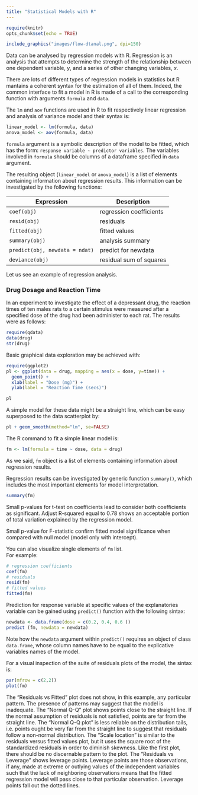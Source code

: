 ```yaml
---
title: "Statistical Models with R"
---
```


```r
require(knitr)
opts_chunk$set(echo = TRUE)
```


```r
include_graphics("images/flow-dtanal.png", dpi=150)
```


Data can be analysed by regression models with R. Regression is an analysis that attempts to determine the strength of the relationship between one dependent variable, $y$, and a series of other changing variables, $x$. 

There are lots of different types of regression models in statistics but R mantains a coherent syntax for the estimation of all of them. Indeed, the common interface to fit a model in R is made of a call to the corresponding function with arguments `formula` and `data`.

The `lm` and `aov` functions are used in R to fit respectively linear regression and analysis of variance model and their syntax is:

```r
linear_model <- lm(formula, data)
anova_model <- aov(formula, data)
```

`formula` argument is a symbolic description of the model to be fitted, which has the form: `response variable ∼ predictor variables`. The variables involved in `formula` should be columns of a dataframe specified in `data` argument.

The resulting object (`linear_model` or `anova_model`) is a list of elements containing information about regression results. This information can be investigated by the following functions:

Expression                    | Description
----------------------------- | -------------
`coef(obj)`                    | regression coefficients
`resid(obj)`                   | residuals
`fitted(obj)`                  | fitted values
`summary(obj)`                 | analysis summary
`predict(obj, newdata = ndat)` | predict for newdata
`deviance(obj)`                | residual sum of squares

Let us see an example of regression analysis.

### Drug Dosage and Reaction Time

In an experiment to investigate the effect of a depressant drug, the reaction times of ten males rats to a certain stimulus were measured after a specified dose of the drug had been administer to each rat. The results were as follows:

```r
require(qdata)
data(drug)
str(drug)
```

Basic graphical data exploration may be achieved with: 

```r
require(ggplot2)
pl <- ggplot(data = drug, mapping = aes(x = dose, y=time)) + 
  geom_point() +
  xlab(label = "Dose (mg)") +
  ylab(label = "Reaction Time (secs)")

pl
```

A simple model for these data might be a straight line, which can be easy superposed to the data scatterplot by:  


```r
pl + geom_smooth(method="lm", se=FALSE) 
```

The R command to fit a simple linear model is:

```r
fm <- lm(formula = time ~ dose, data = drug)
```

As we said, `fm` object is a list of elements containing information about regression results.   

Regression results can be investigated by generic function `summary()`, which includes the most important elements for model interpretation.

```r
summary(fm)
```

Small p-values for t-test on coefficients lead to consider both coefficients as significant. Adjust R-squared equal to 0.78 shows an acceptable portion of total variation explained by the regression model.

Small p-value for F-statistic confirm fitted model significance when compared with null model (model only with intercept).


You can also visualize single elements of `fm` list.  
For example: 

```r
# regression coefficients
coef(fm)
# residuals
resid(fm)
# fitted values
fitted(fm)
```

Prediction for response variable at specific values of the explanatories variable can be gained using `predict()` function with the following sintax:

```r
newdata <- data.frame(dose = c(0.2, 0.4, 0.6 ))
predict (fm, newdata = newdata)
```

Note how the `newdata` argument within `predict()` requires an object of class `data.frame`, whose column names have to be equal to the explicative variables names of the model.


For a visual inspection of the suite of residuals plots of the model, the sintax is:

```r
par(mfrow = c(2,2))
plot(fm)
```

The "Residuals vs Fitted" plot does not show, in this example, any particular pattern. The presence of patterns may suggest that the model is inadequate.
The "Normal Q-Q" plot shows points close to the straight line. If the normal assumption of residuals is not satisfied, points are far from the straight line. The "Normal Q-Q plot" is less reliable on the distribution tails, i.e. points ought be very far from the straight line to suggest that residuals follow a non-normal distribution.
The "Scale location" is similar to the residuals versus fitted values plot, but it uses the square root of the standardized residuals in order to diminish skewness. Like the first plot, there should be no discernable pattern to the plot.
The "Residuals vs Leverage" shows leverage points. Leverage points are those observations, if any, made at extreme or outlying values of the independent variables such that the lack of neighboring observations means that the fitted regression model will pass close to that particular observation. Leverage points fall out the dotted lines.

